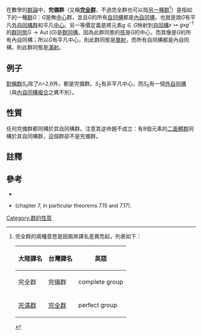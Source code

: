 在數學的[[群論|群論]]中，'''完備群'''（又稱'''[[完全群|完全群]]'''，不過完全群也可以指[[完滿群|另一種群]]<ref>完全群的兩種意思是因兩岸譯名差異而起，列表如下：
{|class="wikitable"
!大陸譯名!!台灣譯名!!英語
|-
|完全群||完備群||complete group
|-
|[[完滿群|完滿群]]||[[完滿群|完全群]]||perfect group
|}</ref>）是指如下的一種[[群|群]]''G''：''G''是無[[中心_(群論)|中心]]群，並且''G''的所有[[自同構|自同構]]都是[[內自同構|內自同構]]，也就是說''G''有平凡[[外自同構群|外自同構群]]和平凡[[中心_(群論)|中心]]。另一等價定義是將元素<math>g\in G</math>映射到[[自同構|自同構]]<math>x\mapsto gxg^{-1}</math>的[[群同態|群同態]]<math>G\to \operatorname{Aut}(G)</math>是[[群同構|群同構]]。因為此群同態的[[核_(代數)|核]]是''G''的中心，而其像是''G''的所有內自同構；所以''G''有平凡中心，則此群同態是[[單射|單射]]，而所有自同構都是內自同構，則此群同態是[[滿射|滿射]]。

==例子==
[[對稱群_(n次對稱群)|對稱群]]<math>S_n</math>除了''n''=2,6外，都是完備群。<math>S_2</math>有非平凡中心，而<math>S_6</math>有一個[[外自同構群|外自同構]]（與[[內自同構|內自同構]][[複合函數|複合]]之異不別）。

==性質==
任何完備群都同構於其自同構群。注意其逆命題不成立：有8個元素的[[二面體群|二面體群]]同構於其自同構群，這個群卻不是完備群。

==註釋==
{{reflist}}

==參考==
*{{Citation | last1=Robinson | first1=Derek John Scott | title=A course in the theory of groups | publisher=[[Springer-Verlag|Springer-Verlag]] | location=Berlin, New York | isbn=978-0-387-94461-6 | year=1996}}
* {{Citation | last1=Rotman | first1=Joseph J. | title=An introduction to the theory of groups | publisher=[[Springer-Verlag|Springer-Verlag]] | location=Berlin, New York | isbn=978-0-387-94285-8 | year=1994}} (chapter 7, in particular theorems 7.15 and 7.17).


{{代數小作品}}
[[Category:群的性質|Category:群的性質]]